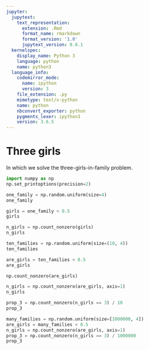 ```yaml
---
jupyter:
  jupytext:
    text_representation:
      extension: .Rmd
      format_name: rmarkdown
      format_version: '1.0'
      jupytext_version: 0.8.1
  kernelspec:
    display_name: Python 3
    language: python
    name: python3
  language_info:
    codemirror_mode:
      name: ipython
      version: 3
    file_extension: .py
    mimetype: text/x-python
    name: python
    nbconvert_exporter: python
    pygments_lexer: ipython3
    version: 3.6.5
---
```


# Three girls


In which we solve the three-girls-in-family problem.

```python
import numpy as np
np.set_printoptions(precision=2)
```

```python
one_family = np.random.uniform(size=4)
one_family
```

```python
girls = one_family < 0.5
girls
```

```python
n_girls = np.count_nonzero(girls)
n_girls
```

```python
ten_families = np.random.uniform(size=(10, 4))
ten_families
```

```python
are_girls = ten_families < 0.5
are_girls
```

```python
np.count_nonzero(are_girls)
```

```python
n_girls = np.count_nonzero(are_girls, axis=1)
n_girls
```

```python
prop_3 = np.count_nonzero(n_girls == 3) / 10
prop_3
```

```python
many_families = np.random.uniform(size=[1000000, 4])
are_girls = many_families < 0.5
n_girls = np.count_nonzero(are_girls, axis=1)
prop_3 = np.count_nonzero(n_girls == 3) / 1000000
prop_3
```
